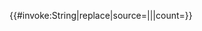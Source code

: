 {{#invoke:String|replace|source={{{1}}}|{{{2}}}|{{{3}}}|count={{{count|}}}}}<noinclude>
{{documentation}}
</noinclude>